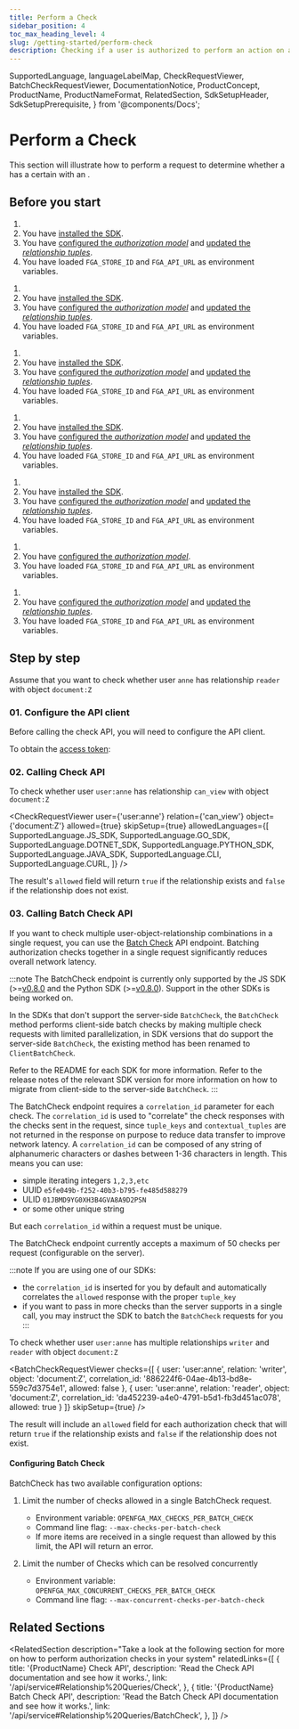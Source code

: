 ```yaml
---
title: Perform a Check
sidebar_position: 4
toc_max_heading_level: 4
slug: /getting-started/perform-check
description: Checking if a user is authorized to perform an action on a resource
---
```


  SupportedLanguage,
  languageLabelMap,
  CheckRequestViewer,
  BatchCheckRequestViewer,
  DocumentationNotice,
  ProductConcept,
  ProductName,
  ProductNameFormat,
  RelatedSection,
  SdkSetupHeader,
  SdkSetupPrerequisite,
} from '@components/Docs';

# Perform a Check

<DocumentationNotice />

This section will illustrate how to perform a <ProductConcept section="what-is-a-check-request" linkName="check" /> request to determine whether a <ProductConcept section="what-is-a-user" linkName="user" /> has a certain <ProductConcept section="what-is-a-relationship" linkName="relationship" /> with an <ProductConcept section="what-is-an-object" linkName="object" />.

## Before you start

<Tabs groupId="languages">

<TabItem value={SupportedLanguage.JS_SDK} label={languageLabelMap.get(SupportedLanguage.JS_SDK)}>

1. <SdkSetupPrerequisite />
2. You have [installed the SDK](./install-sdk.mdx).
3. You have [configured the _authorization model_](./configure-model.mdx) and [updated the _relationship tuples_](./update-tuples.mdx).
4. You have loaded `FGA_STORE_ID` and `FGA_API_URL` as environment variables.

</TabItem>

<TabItem value={SupportedLanguage.GO_SDK} label={languageLabelMap.get(SupportedLanguage.GO_SDK)}>

1. <SdkSetupPrerequisite />
2. You have [installed the SDK](./install-sdk.mdx).
3. You have [configured the _authorization model_](./configure-model.mdx) and [updated the _relationship tuples_](./update-tuples.mdx).
4. You have loaded `FGA_STORE_ID` and `FGA_API_URL` as environment variables.

</TabItem>

<TabItem value={SupportedLanguage.DOTNET_SDK} label={languageLabelMap.get(SupportedLanguage.DOTNET_SDK)}>

1. <SdkSetupPrerequisite />
2. You have [installed the SDK](./install-sdk.mdx).
3. You have [configured the _authorization model_](./configure-model.mdx) and [updated the _relationship tuples_](./update-tuples.mdx).
4. You have loaded `FGA_STORE_ID` and `FGA_API_URL` as environment variables.

</TabItem>

<TabItem value={SupportedLanguage.PYTHON_SDK} label={languageLabelMap.get(SupportedLanguage.PYTHON_SDK)}>

1. <SdkSetupPrerequisite />
2. You have [installed the SDK](./install-sdk.mdx).
3. You have [configured the _authorization model_](./configure-model.mdx) and [updated the _relationship tuples_](./update-tuples.mdx).
4. You have loaded `FGA_STORE_ID` and `FGA_API_URL` as environment variables.

</TabItem>

<TabItem value={SupportedLanguage.JAVA_SDK} label={languageLabelMap.get(SupportedLanguage.JAVA_SDK)}>

1. <SdkSetupPrerequisite />
2. You have [installed the SDK](./install-sdk.mdx).
3. You have [configured the _authorization model_](./configure-model.mdx) and [updated the _relationship tuples_](./update-tuples.mdx).
4. You have loaded `FGA_STORE_ID` and `FGA_API_URL` as environment variables.

</TabItem>

<TabItem value={SupportedLanguage.CLI} label={languageLabelMap.get(SupportedLanguage.CLI)}>

1. <SdkSetupPrerequisite />
2. You have [configured the _authorization model_](./configure-model.mdx).
3. You have loaded `FGA_STORE_ID` and `FGA_API_URL` as environment variables.

</TabItem>

<TabItem value={SupportedLanguage.CURL} label={languageLabelMap.get(SupportedLanguage.CURL)}>

1. <SdkSetupPrerequisite />
2. You have [configured the _authorization model_](./configure-model.mdx) and [updated the _relationship tuples_](./update-tuples.mdx).
3. You have loaded `FGA_STORE_ID` and `FGA_API_URL` as environment variables.

</TabItem>
</Tabs>

## Step by step

Assume that you want to check whether user `anne` has relationship `reader` with object `document:Z`

### 01. Configure the <ProductName format={ProductNameFormat.ShortForm}/> API client

Before calling the check API, you will need to configure the API client.

<Tabs groupId="languages">
<TabItem value={SupportedLanguage.JS_SDK} label={languageLabelMap.get(SupportedLanguage.JS_SDK)}>

<SdkSetupHeader lang={SupportedLanguage.JS_SDK} />

</TabItem>
<TabItem value={SupportedLanguage.GO_SDK} label={languageLabelMap.get(SupportedLanguage.GO_SDK)}>

<SdkSetupHeader lang={SupportedLanguage.GO_SDK} />

</TabItem>
<TabItem value={SupportedLanguage.DOTNET_SDK} label={languageLabelMap.get(SupportedLanguage.DOTNET_SDK)}>

<SdkSetupHeader lang={SupportedLanguage.DOTNET_SDK} />

</TabItem>
<TabItem value={SupportedLanguage.PYTHON_SDK} label={languageLabelMap.get(SupportedLanguage.PYTHON_SDK)}>

<SdkSetupHeader lang={SupportedLanguage.PYTHON_SDK} />

</TabItem>
<TabItem value={SupportedLanguage.JAVA_SDK} label={languageLabelMap.get(SupportedLanguage.JAVA_SDK)}>

<SdkSetupHeader lang={SupportedLanguage.JAVA_SDK} />

</TabItem>
<TabItem value={SupportedLanguage.CLI} label={languageLabelMap.get(SupportedLanguage.CLI)}>

<SdkSetupHeader lang={SupportedLanguage.CLI} />

</TabItem>
<TabItem value={SupportedLanguage.CURL} label={languageLabelMap.get(SupportedLanguage.CURL)}>

To obtain the [access token](https://auth0.com/docs/get-started/authentication-and-authorization-flow/call-your-api-using-the-client-credentials-flow):

<SdkSetupHeader lang={SupportedLanguage.CURL} />

</TabItem>
</Tabs>

### 02. Calling Check API

To check whether user `user:anne` has relationship `can_view` with object `document:Z`

<CheckRequestViewer
  user={'user:anne'}
  relation={'can_view'}
  object={'document:Z'}
  allowed={true}
  skipSetup={true}
  allowedLanguages={[
    SupportedLanguage.JS_SDK,
    SupportedLanguage.GO_SDK,
    SupportedLanguage.DOTNET_SDK,
    SupportedLanguage.PYTHON_SDK,
    SupportedLanguage.JAVA_SDK,
    SupportedLanguage.CLI,
    SupportedLanguage.CURL,
  ]}
/>

The result's `allowed` field will return `true` if the relationship exists and `false` if the relationship does not exist.

### 03. Calling Batch Check API

If you want to check multiple user-object-relationship combinations in a single request, you can use the [Batch Check](/api/service#Relationship%20Queries/BatchCheck) API endpoint. Batching authorization checks together in a single request significantly reduces overall network latency.    

:::note
The BatchCheck endpoint is currently only supported by the JS SDK (>=[v0.8.0](https://github.com/openfga/js-sdk/releases/tag/v0.8.0) and the Python SDK (>=[v0.8.0](https://github.com/openfga/python-sdk/releases/tag/v0.9.0)). Support in the other SDKs is being worked on.

In the SDKs that don't support the server-side `BatchCheck`, the `BatchCheck` method performs client-side batch checks by making multiple check requests with limited parallelization, in SDK versions that do support the server-side `BatchCheck`, the existing method has been renamed to `ClientBatchCheck`.

Refer to the README for each SDK for more information. Refer to the release notes of the relevant SDK version for more information on how to migrate from client-side to the server-side `BatchCheck`.
:::

The BatchCheck endpoint requires a `correlation_id` parameter for each check. The `correlation_id` is used to "correlate" the check responses with the checks sent in the request, since `tuple_keys` and `contextual_tuples` are not returned in the response on purpose to reduce data transfer to improve network latency. A `correlation_id` can be composed of any string of alphanumeric characters or dashes between 1-36 characters in length.
This means you can use:
- simple iterating integers `1,2,3,etc`
- UUID `e5fe049b-f252-40b3-b795-fe485d588279`
- ULID `01JBMD9YG0XH3B4GVA8A9D2PSN`
- or some other unique string

But each `correlation_id` within a request must be unique.

The BatchCheck endpoint currently accepts a maximum of 50 checks per request (configurable on the server).

:::note
If you are using one of our SDKs:
* the `correlation_id` is inserted for you by default and automatically correlates the `allowed` response with the proper `tuple_key`
* if you want to pass in more checks than the server supports in a single call, you may instruct the SDK to batch the `BatchCheck` requests for you
:::

To check whether user `user:anne` has multiple relationships `writer` and `reader` with object `document:Z`

<BatchCheckRequestViewer
  checks={[
    {
      user: 'user:anne',
      relation: 'writer',
      object: 'document:Z',
      correlation_id: '886224f6-04ae-4b13-bd8e-559c7d3754e1',
      allowed: false
    },
    {
      user: 'user:anne',
      relation: 'reader',
      object: 'document:Z',
      correlation_id: 'da452239-a4e0-4791-b5d1-fb3d451ac078',
      allowed: true
    }
  ]}
  skipSetup={true}
/>

The result will include an `allowed` field for each authorization check that will return `true` if the relationship exists and `false` if the relationship does not exist.

#### Configuring Batch Check
BatchCheck has two available configuration options:

1. Limit the number of checks allowed in a single BatchCheck request.
    * Environment variable: `OPENFGA_MAX_CHECKS_PER_BATCH_CHECK`
    * Command line flag: `--max-checks-per-batch-check`
    * If more items are received in a single request than allowed by this limit, the API will return an error.

2. Limit the number of Checks which can be resolved concurrently
    * Environment variable: `OPENFGA_MAX_CONCURRENT_CHECKS_PER_BATCH_CHECK`
    * Command line flag: `--max-concurrent-checks-per-batch-check`

## Related Sections

<RelatedSection
  description="Take a look at the following section for more on how to perform authorization checks in your system"
  relatedLinks={[
    {
      title: '{ProductName} Check API',
      description: 'Read the Check API documentation and see how it works.',
      link: '/api/service#Relationship%20Queries/Check',
    },
    {
      title: '{ProductName} Batch Check API',
      description: 'Read the Batch Check API documentation and see how it works.',
      link: '/api/service#Relationship%20Queries/BatchCheck',
    },
  ]}
/>